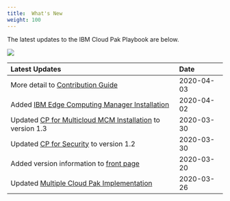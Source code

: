 ```yaml
---
title:  What's New
weight: 100
---
```


The latest updates to the IBM Cloud Pak 
Playbook are below.

![](/assets/playbook/Newspaper.jpg)

| Latest Updates | Date &nbsp; &nbsp; |
| :-------------- | :--------- |
| More detail to [Contribution Guide](https://ocp42.cloudpak8s.io/contribute/) | 2020-04-03 |
| Added [IBM Edge Computing Manager Installation](../mcm/edge/) | 2020-04-02 |
| Updated [CP for Multicloud MCM Installation](../mcm/cp4mcm_mcm_install/) to version 1.3 | 2020-03-30 |
| Updated [CP for Security](../security/introduction/) to version 1.2 | 2020-03-30 |
| Added version information to [front page](../playbook/) | 2020-03-20 |
| Updated [Multiple Cloud Pak Implementation](../multipak/multipak_overview/) | 2020-03-26 |